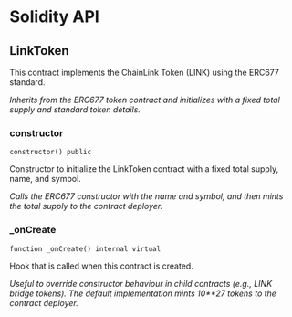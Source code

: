 # Solidity API

## LinkToken

This contract implements the ChainLink Token (LINK) using the ERC677 standard.

_Inherits from the ERC677 token contract and initializes with a fixed total supply and standard token details._

### constructor

```solidity
constructor() public
```

Constructor to initialize the LinkToken contract with a fixed total supply, name, and symbol.

_Calls the ERC677 constructor with the name and symbol, and then mints the total supply to the contract deployer._

### _onCreate

```solidity
function _onCreate() internal virtual
```

Hook that is called when this contract is created.

_Useful to override constructor behaviour in child contracts (e.g., LINK bridge tokens).
     The default implementation mints 10**27 tokens to the contract deployer._

